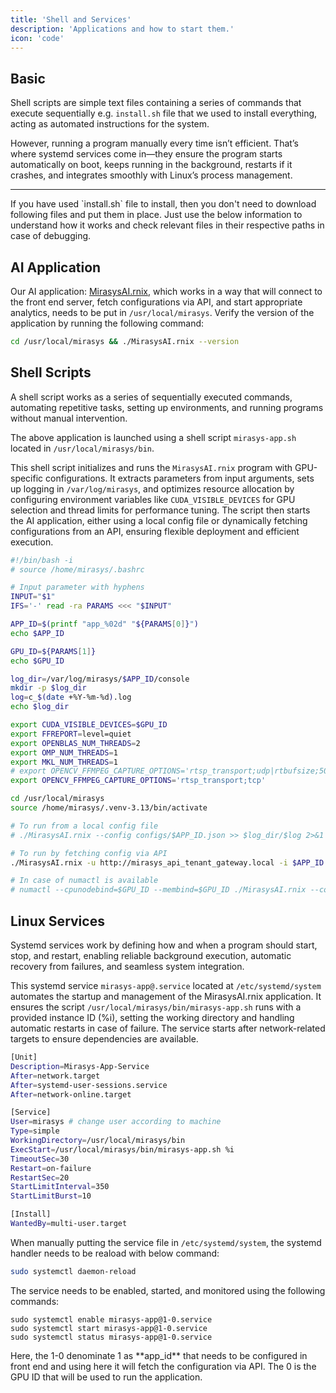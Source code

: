```yaml
---
title: 'Shell and Services'
description: 'Applications and how to start them.'
icon: 'code'
---
```


## Basic

Shell scripts are simple text files containing a series of commands that execute sequentially e.g. `install.sh` file that we used to install everything, acting as automated instructions for the system.

However, running a program manually every time isn’t efficient. That’s where systemd services come in—they ensure the program starts automatically on boot, keeps running in the background, restarts if it crashes, and integrates smoothly with Linux’s process management.

---

<Note>
  If you have used `install.sh` file to install, then you don't need to download following files and put them in place. Just use the below information to understand how it works and check relevant files in their respective paths in case of debugging.
</Note>

## AI Application

Our AI application: [MirasysAI.rnix](http://google.com), which works in a way that will connect to the front end server, fetch configurations via API, and start appropriate analytics, needs to be put in `/usr/local/mirasys`. Verify the version of the application by running the following command:

```bash
cd /usr/local/mirasys && ./MirasysAI.rnix --version
```

## Shell Scripts

A shell script works as a series of sequentially executed commands, automating repetitive tasks, setting up environments, and running programs without manual intervention.

The above application is launched using a shell script `mirasys-app.sh` located in `/usr/local/mirasys/bin`.

This shell script initializes and runs the `MirasysAI.rnix` program with GPU-specific configurations. It extracts parameters from input arguments, sets up logging in `/var/log/mirasys`, and optimizes resource allocation by configuring environment variables like `CUDA_VISIBLE_DEVICES` for GPU selection and thread limits for performance tuning. The script then starts the AI application, either using a local config file or dynamically fetching configurations from an API, ensuring flexible deployment and efficient execution.

```bash mirasys-app.sh
#!/bin/bash -i
# source /home/mirasys/.bashrc

# Input parameter with hyphens
INPUT="$1"
IFS='-' read -ra PARAMS <<< "$INPUT"

APP_ID=$(printf "app_%02d" "${PARAMS[0]}")
echo $APP_ID

GPU_ID=${PARAMS[1]}
echo $GPU_ID

log_dir=/var/log/mirasys/$APP_ID/console
mkdir -p $log_dir
log=c_$(date +%Y-%m-%d).log
echo $log_dir

export CUDA_VISIBLE_DEVICES=$GPU_ID
export FFREPORT=level=quiet
export OPENBLAS_NUM_THREADS=2
export OMP_NUM_THREADS=1
export MKL_NUM_THREADS=1
# export OPENCV_FFMPEG_CAPTURE_OPTIONS='rtsp_transport;udp|rtbufsize;50M|buffer_size;0|allowed_media_types;video'
export OPENCV_FFMPEG_CAPTURE_OPTIONS='rtsp_transport;tcp'

cd /usr/local/mirasys
source /home/mirasys/.venv-3.13/bin/activate

# To run from a local config file
# ./MirasysAI.rnix --config configs/$APP_ID.json >> $log_dir/$log 2>&1

# To run by fetching config via API
./MirasysAI.rnix -u http://mirasys_api_tenant_gateway.local -i $APP_ID >> $log_dir/$log 2>&1

# In case of numactl is available
# numactl --cpunodebind=$GPU_ID --membind=$GPU_ID ./MirasysAI.rnix --config configs/$APP_ID.json >> $log_dir/$log 2>&1
```

## Linux Services

Systemd services work by defining how and when a program should start, stop, and restart, enabling reliable background execution, automatic recovery from failures, and seamless system integration.

This systemd service `mirasys-app@.service` located at `/etc/systemd/system` automates the startup and management of the MirasysAI.rnix application. It ensures the script `/usr/local/mirasys/bin/mirasys-app.sh` runs with a provided instance ID (%i), setting the working directory and handling automatic restarts in case of failure. The service starts after network-related targets to ensure dependencies are available.

```bash mirasys-app.service
[Unit]
Description=Mirasys-App-Service
After=network.target
After=systemd-user-sessions.service
After=network-online.target

[Service]
User=mirasys # change user according to machine
Type=simple
WorkingDirectory=/usr/local/mirasys/bin
ExecStart=/usr/local/mirasys/bin/mirasys-app.sh %i
TimeoutSec=30
Restart=on-failure
RestartSec=20
StartLimitInterval=350
StartLimitBurst=10

[Install]
WantedBy=multi-user.target
```

When manually putting the service file in `/etc/systemd/system`, the systemd handler needs to be reaload with below command:

```bash
sudo systemctl daemon-reload
```

The service needs to be enabled, started, and monitored using the following commands:

```
sudo systemctl enable mirasys-app@1-0.service
sudo systemctl start mirasys-app@1-0.service
sudo systemctl status mirasys-app@1-0.service
```

<Note>
Here, the 1-0 denominate 1 as **app_id** that needs to be configured in front end and using here it will fetch the configuration via API. The 0 is the GPU ID that will be used to run the application.
</Note>